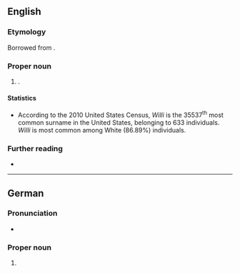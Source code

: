 ==English==

===Etymology===
Borrowed from {{bor|en|de|Willi}}.

===Proper noun===
{{en-proper noun|s}}

# {{surname|en|from=German|nodot=1}}. 

====Statistics====
* According to the 2010 United States Census, ''Willi'' is the 35537<sup>th</sup> most common surname in the United States, belonging to 633 individuals. ''Willi'' is most common among White (86.89%) individuals.

===Further reading===
* {{R:en:DAFN}}

----

==German==

===Pronunciation===
* {{audio|de|De-Willi.ogg|Audio}}

===Proper noun===
{{head|de|proper noun}}

# {{given name|de|male|var=Willy}}